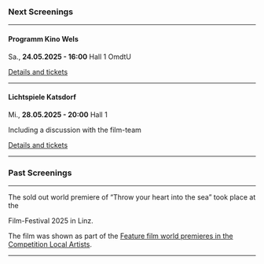 ### Next Screenings

***

#### Programm Kino Wels

Sa., **24.05.2025 - 16:00** Hall 1 OmdtU

[Details and tickets](https://programmkinowels.at/film-detail/wirf-dein-herz-ins-meer)

***

#### Lichtspiele Katsdorf

Mi., **28.05.2025 - 20:00** Hall 1

Including a discussion with the film-team

[Details and tickets](https://www.kino-katsdorf.at/ourmovies/wirf-dein-herz-ins-meer/)

***

### Past Screenings

***

The sold out world premiere of “Throw your heart into the sea” took place at the

<CrossingEuropeLink />

Film-Festival 2025 in Linz.

The film was shown as part of the
[Feature film world premieres in the Competition Local Artists](https://www.crossingeurope.at/en/news/feature_film_world_premieres_in_the_competition_local_artists).

<CrossingEuropeImage />

***
